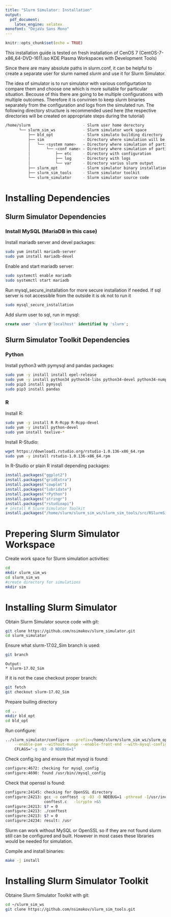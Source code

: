```yaml
---
title: "Slurm Simulator: Installation"
output: 
  pdf_document: 
    latex_engine: xelatex
monofont: "DejaVu Sans Mono"
---
```


```r
knitr::opts_chunk$set(echo = TRUE)
```

This installation guide is tested on fresh installation of CenOS 7 (CentOS-7-x86_64-DVD-1611.iso KDE Plasma Workspaces with Development Tools)

Since there are many absolute paths in slurm.conf, it can be helpful to create a separate user for slurm named *slurm* and use it for Slurm Simulator.

The idea of simulator is to run simulator with various configurtation to compare them and choose one which is more suitable for particular situation. Becouse of this there are going to be multiple configurations with multiple outcomes. Therefore it is convinien to keep slurm binaries separately from the configuration and logs from the simulated run. The following directory structure is  recommended used here (the respective directories will be created on appropriate steps during the tutorial)

```bash
/home/slurm                       - Slurm user home derectory
      └── slurm_sim_ws            - Slurm simulator work space
          ├── bld_opt             - Slurm simulato building directory
          ├── sim                 - Directory where simulation will be performed
          │   └── <system name>   - Directory where simulation of particular system will be performed
          │       └── <conf name> - Directory where simulation of particular configuration will be performed
          │           ├── etc     - Directory with configuration
          │           ├── log     - Directory with logs
          │           └── var     - Directory varius slurm output
          ├── slurm_opt           - Slurm simulator binary installation directory
          ├── slurm_sim_tools     - Slurm simulator toolkit
          └── slurm_simulator     - Slurm simulator source code
```

# Installing Dependencies

## Slurm Simulator Dependencies

### Install MySQL (MariaDB in this case)

Install mariadb server and devel packages:
```bash
sudo yum install mariadb-server
sudo yum install mariadb-devel
```

Enable and start mariadb server:
```bash
sudo systemctl enable mariadb
sudo systemctl start mariadb
```

Run mysql_secure_installation for more secure installation if needed. 
If sql server is not accessible from the outside it is ok not to run it
```bash
sudo mysql_secure_installation
```


Add slurm user to sql, run in mysql:
```sql
create user 'slurm'@'localhost' identified by 'slurm';                                                                                          grant all privileges on *.* to 'slurm'@'localhost' with grant option;
```

## Slurm Simulator Toolkit Dependencies
### Python
Install python3 with pymysql and pandas packages: 
```bash
sudo yum -y install install epel-release
sudo yum -y install python34 python34-libs python34-devel python34-numpy python34-scipy python34-pip
sudo pip3 install pymysql
sudo pip3 install pandas
```
### R
Install R:
```bash
sudo yum -y install R R-Rcpp R-Rcpp-devel
sudo yum -y install python-devel
sudo yum install texlive-*
```

Install R-Studio:
```bash
wget https://download1.rstudio.org/rstudio-1.0.136-x86_64.rpm
sudo yum -y install rstudio-1.0.136-x86_64.rpm
```

In R-Studio or plain R install depending packages:
```r
install.packages("ggplot2")
install.packages("gridExtra")
install.packages("cowplot")
install.packages("lubridate")
install.packages("rPython")
install.packages("stringr")
install.packages("rstudioapi")
# install R Slurm Simulator Toolkit
install.packages("/home/slurm/slurm_sim_ws/slurm_sim_tools/src/RSlurmSimTools", repos = NULL, type="source")
```

# Prepering Slurm Simulator Workspace

Create work space for Slurm simulation activities:
```bash
cd
mkdir slurm_sim_ws
cd slurm_sim_ws
#create directory for simulations
mkdir sim
```

# Installing Slurm Simulator

Obtain Slurm Simulator source code with git:
```bash
git clone https://github.com/nsimakov/slurm_simulator.git
cd slurm_simulator
```

Ensure what slurm-17.02_Sim branch is used:
```bash
git branch
```
```
Output:
* slurm-17.02_Sim
```

If it is not the case checkout proper branch:
```bash
git fetch
git checkout slurm-17.02_Sim 
```


Prepare builing directory
```bash
cd ..
mkdir bld_opt
cd bld_opt
```

Run configure:
```bash
../slurm_simulator/configure --prefix=/home/slurm/slurm_sim_ws/slurm_opt --enable-simulator \
    --enable-pam --without-munge --enable-front-end --with-mysql-config=/usr/bin/ --disable-debug \
    CFLAGS="-g -O3 -D NDEBUG=1"
```

Check config.log and ensure that mysql is found:
```bash
configure:4672: checking for mysql_config
configure:4690: found /usr/bin//mysql_config
```

Check that openssl is found:
```bash
configure:24145: checking for OpenSSL directory
configure:24213: gcc -o conftest -g -O3 -D NDEBUG=1 -pthread -I/usr/include  -L/usr/lib   \
                 conftest.c   -lcrypto >&5
configure:24213: $? = 0
configure:24213: ./conftest
configure:24213: $? = 0
configure:24234: result: /usr
```

Slurm can work without MySQL or OpenSSL so if they are not found slurm still can be configured and built. 
However in most cases these libraries would be needed for simulation.

Compile and install binaries:
```bash
make -j install
```

# Installing Slurm Simulator Toolkit

Obtaine Slurm Simulator Toolkit with git:
```bash
cd ~/slurm_sim_ws
git clone https://github.com/nsimakov/slurm_sim_tools.git
```
